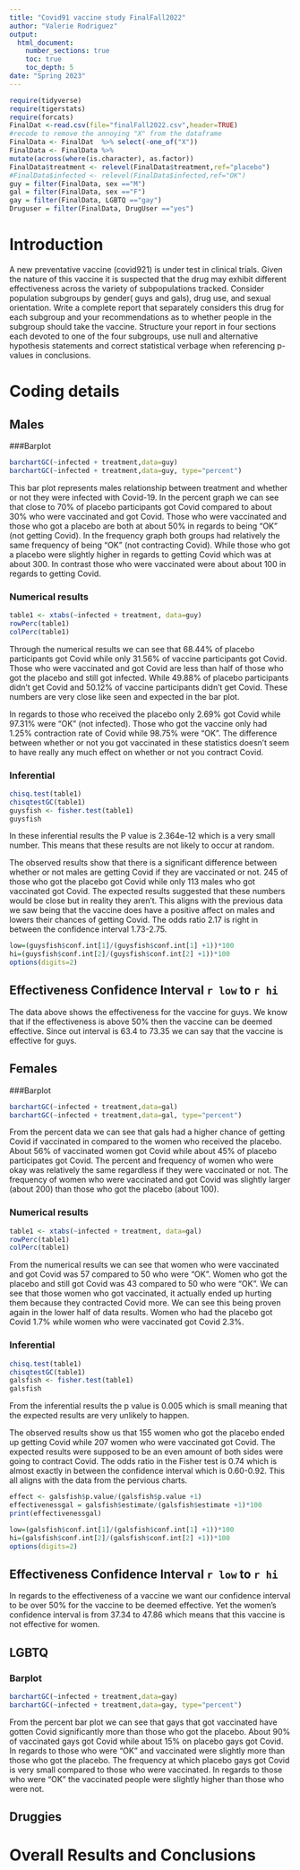 ```yaml
---
title: "Covid91 vaccine study FinalFall2022"
author: "Valerie Rodriguez"
output: 
  html_document:
    number_sections: true
    toc: true
    toc_depth: 5
date: "Spring 2023" 
---
```


```r
require(tidyverse)
require(tigerstats)
require(forcats)
FinalDat <-read.csv(file="finalFall2022.csv",header=TRUE)
#recode to remove the annoying "X" from the dataframe
FinalData <- FinalDat  %>% select(-one_of("X"))
FinalData <- FinalData %>%
mutate(across(where(is.character), as.factor))
FinalData$treatment <- relevel(FinalData$treatment,ref="placebo")
#FinalData$infected <- relevel(FinalData$infected,ref="OK")
guy = filter(FinalData, sex =="M")
gal = filter(FinalData, sex =="F")
gay = filter(FinalData, LGBTQ =="gay")
Druguser = filter(FinalData, DrugUser =="yes")
```

# Introduction

A new  preventative vaccine (covid921) is under test in clinical trials. Given the nature of this vaccine it is suspected that the drug may exhibit different effectiveness across the variety of subpopulations tracked. Consider population subgroups by gender( guys and gals), drug use, and sexual orientation. Write a complete report that separately considers this drug for each subgroup and your recommendations as to whether people in the subgroup should take the vaccine. Structure your report in four sections each devoted to one of the four subgroups, use null and alternative hypothesis statements and correct statistical verbage when referencing p-values in conclusions.


# Coding details







## Males

###Barplot

```r
barchartGC(~infected + treatment,data=guy)
barchartGC(~infected + treatment,data=guy, type="percent")

```

This bar plot represents males relationship between treatment and whether or not they were infected with Covid-19. In the percent graph we can see that close to 70% of placebo participants got Covid compared to about 30% who were vaccinated and got Covid. Those who were vaccinated and those who got a placebo are both at about 50% in regards to being "OK" (not getting Covid). In the frequency graph both groups had relatively the same frequency of being "OK" (not contracting Covid). While those who got a placebo were slightly higher in regards to getting Covid which was at about 300. In contrast those who were vaccinated were about about 100 in regards to getting Covid.


### Numerical results

```r
table1 <- xtabs(~infected + treatment, data=guy)
rowPerc(table1)
colPerc(table1)
```

Through the numerical results we can see that 68.44% of placebo participants got Covid while only 31.56% of vaccine participants got Covid. Those who were vaccinated and got Covid are less than half of those who got the placebo and still got infected. While 49.88% of placebo participants didn't get Covid and 50.12% of vaccine participants didn't get Covid. These numbers are very close like seen and expected in the bar plot.

In regards to those who received the placebo only 2.69% got Covid while 97.31% were "OK" (not infected). Those who got the vaccine only had 1.25% contraction rate of Covid while 98.75% were "OK". The difference between whether or not you got vaccinated in these statistics doesn't seem to have really any much effect on whether or not you contract Covid.


### Inferential 

```r
chisq.test(table1)
chisqtestGC(table1)
guysfish <- fisher.test(table1)
guysfish
```

In these inferential results the P value is 2.364e-12 which is a very small number. This means that these results are not likely to occur at random.

The observed results show that there is a significant difference between whether or not males are getting Covid if they are vaccinated or not. 245 of those who got the placebo got Covid while only 113 males who got vaccinated got Covid. The expected results suggested that these numbers would be close but in reality they aren't. This aligns with the previous data we saw being that the vaccine does have a positive affect on males and lowers their chances of getting Covid. The odds ratio 2.17 is right in between the confidence interval 1.73-2.75.


```r
low=(guysfish$conf.int[1]/(guysfish$conf.int[1] +1))*100
hi=(guysfish$conf.int[2]/(guysfish$conf.int[2] +1))*100
options(digits=2)
```

## Effectiveness Confidence Interval `r low`  to `r hi`

The data above shows the effectiveness for the vaccine for guys. We know that if the effectiveness is above 50% then the vaccine can be deemed effective. Since out interval is 63.4 to 73.35 we can say that the vaccine is effective for guys.


## Females


###Barplot

```r
barchartGC(~infected + treatment,data=gal)
barchartGC(~infected + treatment,data=gal, type="percent")

```

From the percent data we can see that gals had a higher chance of getting Covid if vaccinated in compared to the women who received the placebo. About 56% of vaccinated women got Covid while about 45% of placebo participates got Covid. The percent and frequency of women who were okay was relatively the same regardless if they were vaccinated or not. The frequency of women who were vaccinated and got Covid was slightly larger (about 200) than those who got the placebo (about 100).


### Numerical results

```r
table1 <- xtabs(~infected + treatment, data=gal)
rowPerc(table1)
colPerc(table1)
```

From the numerical results we can see that women who were vaccinated and got Covid was 57 compared to 50 who were "OK". Women who got the placebo and still got Covid was 43 compared to 50 who were "OK". We can see that those women who got vaccinated, it actually ended up hurting them because they contracted Covid more. We can see this being proven again in the lower half of data results. Women who had the placebo got Covid 1.7% while women who were vaccinated got Covid 2.3%.


### Inferential 

```r
chisq.test(table1)
chisqtestGC(table1)
galsfish <- fisher.test(table1)
galsfish
```

From the inferential results the p value is 0.005 which is small meaning that the expected results are very unlikely to happen.

The observed results show us that 155 women who got the placebo ended up getting Covid while 207 women who were vaccinated got Covid. The expected results were supposed to be an even amount of both sides were going to contract Covid. The odds ratio in the Fisher test is 0.74 which is almost exactly in between the confidence interval which is 0.60-0.92. This all aligns with the data from the pervious charts.

```r
effect <- galsfish$p.value/(galsfish$p.value +1)
effectivenessgal = galsfish$estimate/(galsfish$estimate +1)*100
print(effectivenessgal)
```

```r
low=(galsfish$conf.int[1]/(galsfish$conf.int[1] +1))*100
hi=(galsfish$conf.int[2]/(galsfish$conf.int[2] +1))*100
options(digits=2)
```

## Effectiveness Confidence Interval `r low`  to `r hi`

In regards to the effectiveness of a vaccine we want our confidence interval to be over 50% for the vaccine to be deemed effective. Yet the women's confidence interval is from 37.34 to 47.86 which means that this vaccine is not effective for women.



## LGBTQ

### Barplot

```r
barchartGC(~infected + treatment,data=gay)
barchartGC(~infected + treatment,data=gay, type="percent")

```

From the percent bar plot we can see that gays that got vaccinated have gotten Covid significantly more than those who got the placebo. About 90% of vaccinated gays got Covid while about 15% on placebo gays got Covid. In regards to those who were "OK" and vaccinated were slightly more than those who got the placebo. The frequency at which placebo gays got Covid is very small compared to those who were vaccinated. In regards to those who were "OK" the vaccinated people were slightly higher than those who were not.

















## Druggies




# Overall Results and Conclusions


